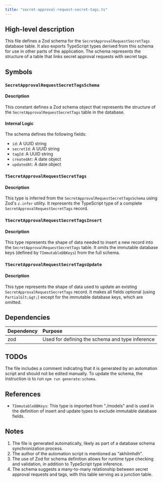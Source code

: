 ```yaml
---
title: "secret-approval-request-secret-tags.ts"
---
```


## High-level description
This file defines a Zod schema for the `SecretApprovalRequestSecretTags` database table. It also exports TypeScript types derived from this schema for use in other parts of the application. The schema represents the structure of a table that links secret approval requests with secret tags.

## Symbols

### `SecretApprovalRequestSecretTagsSchema`
#### Description
This constant defines a Zod schema object that represents the structure of the `SecretApprovalRequestSecretTags` table in the database.

#### Internal Logic
The schema defines the following fields:
- `id`: A UUID string
- `secretId`: A UUID string
- `tagId`: A UUID string
- `createdAt`: A date object
- `updatedAt`: A date object

### `TSecretApprovalRequestSecretTags`
#### Description
This type is inferred from the `SecretApprovalRequestSecretTagsSchema` using Zod's `z.infer` utility. It represents the TypeScript type of a complete `SecretApprovalRequestSecretTags` record.

### `TSecretApprovalRequestSecretTagsInsert`
#### Description
This type represents the shape of data needed to insert a new record into the `SecretApprovalRequestSecretTags` table. It omits the immutable database keys (defined by `TImmutableDBKeys`) from the full schema.

### `TSecretApprovalRequestSecretTagsUpdate`
#### Description
This type represents the shape of data used to update an existing `SecretApprovalRequestSecretTags` record. It makes all fields optional (using `Partial&lt;&gt;`) except for the immutable database keys, which are omitted.

## Dependencies
| Dependency | Purpose |
|:-----------|:--------|
| zod | Used for defining the schema and type inference |

## TODOs
The file includes a comment indicating that it is generated by an automation script and should not be edited manually. To update the schema, the instruction is to run `npm run generate:schema`.

## References
- `TImmutableDBKeys`: This type is imported from "./models" and is used in the definition of insert and update types to exclude immutable database fields.

## Notes
1. The file is generated automatically, likely as part of a database schema synchronization process.
2. The author of the automation script is mentioned as "akhilmhdh".
3. The use of Zod for schema definition allows for runtime type checking and validation, in addition to TypeScript type inference.
4. The schema suggests a many-to-many relationship between secret approval requests and tags, with this table serving as a junction table.